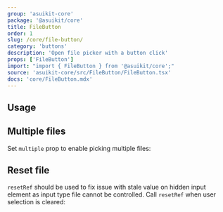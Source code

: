 ```yaml
---
group: 'asuikit-core'
package: '@asuikit/core'
title: FileButton
order: 1
slug: /core/file-button/
category: 'buttons'
description: 'Open file picker with a button click'
props: ['FileButton']
import: "import { FileButton } from '@asuikit/core';"
source: 'asuikit-core/src/FileButton/FileButton.tsx'
docs: 'core/FileButton.mdx'
---
```



## Usage

<Demo data={FileButtonDemos.usage} />

## Multiple files

Set `multiple` prop to enable picking multiple files:

<Demo data={FileButtonDemos.multiple} />

## Reset file

`resetRef` should be used to fix issue with stale value on hidden input element as input type file cannot be controlled.
Call `resetRef` when user selection is cleared:

<Demo data={FileButtonDemos.reset} />
